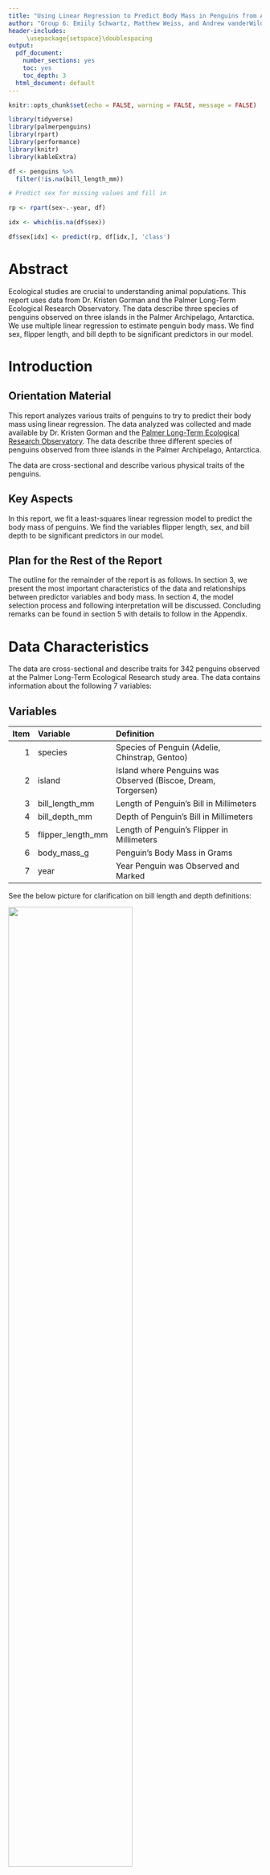 ```yaml
---
title: "Using Linear Regression to Predict Body Mass in Penguins from Antarctica"
author: "Group 6: Emiily Schwartz, Matthew Weiss, and Andrew vanderWilden"
header-includes:
     \usepackage{setspace}\doublespacing
output:
  pdf_document:
    number_sections: yes
    toc: yes
    toc_depth: 3
  html_document: default
---
```


```r
knitr::opts_chunk$set(echo = FALSE, warning = FALSE, message = FALSE)
```

```r
library(tidyverse)
library(palmerpenguins)
library(rpart)
library(performance)
library(knitr)
library(kableExtra)

df <- penguins %>%
  filter(!is.na(bill_length_mm))
```

```r
# Predict sex for missing values and fill in

rp <- rpart(sex~.-year, df)

idx <- which(is.na(df$sex))

df$sex[idx] <- predict(rp, df[idx,], 'class')
```

\newpage

# Abstract 

Ecological studies are crucial to understanding animal populations. This report uses data from Dr. Kristen Gorman and the Palmer Long-Term Ecological Research Observatory. The data describe three species of penguins observed on three islands in the Palmer Archipelago, Antarctica.  We use multiple linear regression to estimate penguin body mass.  We find sex, flipper length, and bill depth to be significant predictors in our model.

# Introduction


## Orientation Material

This report analyzes various traits of penguins to try to predict their body mass using linear regression. The data analyzed was collected and made available by Dr. Kristen Gorman and the [Palmer Long-Term Ecological Research Observatory](https://pal.lternet.edu/). The data describe three different species of penguins observed from three islands in the Palmer Archipelago, Antarctica.

The data are cross-sectional and describe various physical traits of the penguins.


## Key Aspects

In this report, we fit a least-squares linear regression model to predict the body mass of penguins. We find the variables flipper length, sex, and bill depth to be significant predictors in our model.

## Plan for the Rest of the Report

The outline for the remainder of the report is as follows.  In section 3, we present the most important characteristics of the data and relationships between predictor variables and body mass. In section 4, the model selection process and following interpretation will be discussed. Concluding remarks can be found in section 5 with details to follow in the Appendix.


# Data Characteristics

The data are cross-sectional and describe traits for 342 penguins observed at the Palmer Long-Term Ecological Research study area.  The data contains information about the following 7 variables:


## Variables


| Item | Variable      | Definition                                                            |
|-----:|:--------------|:----------------------------------------------------------------------|
|  1   | species       | Species of Penguin (Adelie, Chinstrap, Gentoo)                        |
|  2   | island        | Island where Penguins was Observed (Biscoe, Dream, Torgersen)         |
|  3   | bill_length_mm | Length of Penguin's Bill in Millimeters                              |
|  4   | bill_depth_mm | Depth of Penguin's Bill in Millimeters                                |
|  5   | flipper_length_mm | Length of Penguin's Flipper in Millimeters                        |
|  6   | body_mass_g   | Penguin's Body Mass in Grams                                          |
|  7   | year          | Year Penguin was Observed and Marked                                  |


See the below picture for clarification on bill length and depth definitions:


![](penguin_bill_picture.png){ width=70% }

The data contained 9 observations that were missing information on the sex of the penguin. In order to account for these missing values, we used recursive partitioning to impute the most likely sex of the penguin.

The variable of interest in this report is the `body_mass_g`, or the body mass of the penguins measured in grams.  

We will now introduce and dive deeper into each of the variables in the dataset.

## Summaries

The below table shows the five number summary for all numerical variables in the dataset:

```r
# 5 Number summary for all numeric variables

a <- stack(df)

z <- c('body_mass_g', 'bill_depth_mm', 'bill_length_mm', 'flipper_length_mm', 'year')

b <- a %>%
  group_by(ind) %>%
  summarise(Mean = mean(values),
            Median = median(values),
            `St. Dev` = sd(values),
            Max = max(values),
            Min = min(values)) %>%
  ungroup() %>%
  rename('Variable' = ind) %>%
  mutate_if(is.numeric, round, digits = 2) %>%
  slice(match(z, Variable))

kable(b, booktabs = T)
```


We can also observe the distribution of observations for the three categorical variables in the data set:

```r
# Frequency summary of non-numeric variables

c <- df %>%
  select(species, island, sex)

summary(c)
```


```r
rm(a,b,c,z, idx)
```

Upon further examination, we can see the penguins are not spread out in a geographically diverse manner:

```r
table(df$island, df$species)
```

We can observe from the above table that both Gentoo and Chinstrap penguins are observed on only one island while the Adelie penguins can be found on all three islands. This information is useful in that it shows much of the potential usefulness of the variable `island` is likely already captured in the variable `species` and likely won't need to be included in the model.

We will now examine each of the categorical variables more in-depth.

## Species

When examining a categorical variable, using boxplots can show differences between groups. As we can see from the below plot, Gentoo penguins have on average a larger body mass than the other two species of penguins

```r
df %>%
  ggplot(aes(species, body_mass_g, fill = species)) +
  geom_boxplot() +
  theme(legend.position = 'none') +
  coord_flip() +
  labs(
    title = 'Species vs. Body Mass',
    x = 'Species',
    y = 'Body Mass (g)'
  )
```


This suggests that `species` is likely a useful predictor of body mass, however it is possible this information will be captured by the inclusion of other variables.

## Island

The below plot shows the average body mass of penguins broken down by island.

```r
df %>%
  ggplot(aes(island, body_mass_g, fill = island)) +
  geom_boxplot() +
  theme(legend.position = 'none') +
  coord_flip() +
  labs(
    title = 'Island vs. Body Mass',
    x = 'Island',
    y = 'Body Mass (g)'
  )
```


As noted previously, it appears there is a clear effect but this is likely because the penguins the species of penguins are not distributed in a geographically diverse manner.

## Sex

The below plot shows the average body mass of penguins differentiated by sex:

```r
df %>%
  ggplot(aes(sex, body_mass_g, fill = sex)) +
  geom_boxplot() +
  theme(legend.position = 'none') +
  coord_flip() +
  labs(
    title = 'Sex vs. Body Mass',
    x = 'Sex',
    y = 'Body Mass (g)'
  )
```


We can clearly observe male penguins appear to have heavier body masses. This suggests the variable `sex` is useful in predicting body mass.

We will now examine the effect of the numerical variables.

## Bill Length

The below plot shows bill length plotted against body mass:

```r
df %>%
  ggplot(aes(bill_length_mm, body_mass_g)) +
  geom_point() +
  geom_smooth(method = 'lm', se = F) +
  labs(
    title = 'Bill Length vs Body Mass',
    x = 'Bill Length (mm)',
    y = 'Body Mass (g)'
  )
```


We can observe both from the data and the trend line there appears to be a clear positive linear relationship between the two variables. This suggests the variable `bill_length_mm` is a useful predictor of body mass.

## Bill Depth

The below plot shows bill depth plotted against body mass:

```r
df %>%
  ggplot(aes(bill_depth_mm, body_mass_g)) +
  geom_point() +
  geom_smooth(method = 'lm', se = F) +
  labs(
    title = 'Bill Depth vs Body Mass',
    x = 'Bill Depth (mm)',
    y = 'Body Mass (g)'
  )
```


The trend line appears to show a negative linear relationship. This information could be useful however it could also tell a different story.  We plotted the same graph but differentiated by species:

```r
df %>%
  ggplot(aes(bill_depth_mm, body_mass_g, color = species)) +
  geom_point() +
  geom_smooth(method = 'lm', se = F) +
  labs(
    title = 'Bill Depth vs Body Mass',
    x = 'Bill Depth (mm)',
    y = 'Body Mass (g)'
  )
```


This graph tells a different story, showing a positive linear relationship between the two variables.  Both pieces of information suggest there is a relationship between bill depth and body mass, suggesting the variable could be of use as a predictor.

## Flipper Length

The below plot shows flipper length plotted against body mass:

```r
df %>%
  ggplot(aes(flipper_length_mm, body_mass_g)) +
  geom_point() +
  geom_smooth(method = 'lm', se = F) +
  labs(
    title = 'Flipper Length vs Body Mass',
    x = 'Flipper Length (mm)',
    y = 'Body Mass (g)'
  )
```


There appears to be a clear positive linear relationship between flipper length and body mass, suggesting `flipper_length_mm` is likely a useful predictor of body mass 



# Model Selection and Interpretation

```r
set.seed(124857)

idx <- sample(1:342, 60, replace = F)

df$build_test <- sample(c(rep(1,282), rep(0,60)), 342, replace = F)
```


Based on the above data characteristics section, it has been established there are clear correlations and patterns between the the body mass of penguins and the various covariates.

In this section we summarize these relationships using regression modeling.

Our model was fit using 282 randomly selected observations with 60 observations withheld for model accuracy testing.

A number of models were considered. Many more complex models that used either polynomials or interaction terms suffered from multi-colinearity problems.  This is likely due to some of the factors outlined in the data characteristics section which highlighted much of the information was redundantly captured across multiple variables. This led us to select a more simplistic model however we feel it fits the data well and offers valuable insights.

Based on our investigation of the data, we recommend a linear regression model to estimate the body mass of penguins in the Palmer Archipelago, Antarctica. The variables used to create the model are `flipper_length_mm`, `sex`, and `bill_depth_mm`. The variable `sex` contained 9 missing values.  These values were imputed using recursive partitioning to assign the most likely sex of either male or female to the penguins.

## Model

$$
BodyMass_i = \beta_0 + \beta_1 FlipperLength_i + \beta_2 Sex_i + \beta_3 BillDepth_i + \epsilon_i
$$

### Coefficients

```r
model <- lm(body_mass_g ~ flipper_length_mm + sex + bill_depth_mm,
            data = df, subset = (build_test == 1))

a <- broom::tidy(model) %>%
  mutate(estimate = round(estimate, 3),
         std.error = round(std.error, 2),
         statistic = round(statistic, 3)) %>%
  rename('Term' = term,
         'Estimate' = estimate,
         'Std. Error' = std.error,
         't Statistic'= statistic,
         'P value' = p.value)
fit_inf <- broom::glance(model)

kable(a, booktabs = T)
```


Both Flipper Length and Bill Depth are numerical covariates however sex is a categorical variable.  The base level of the variable sex is taken to be female, while a male penguin is assigned a value of 1.

We can observe all four p-values of the coefficients appear to be significant at the $\alpha = 0.05$ level. In this case, the intercept term does not have a practical interpretation as it would describe a penguin without any flipper or bill. There are no penguins with a negative body weight.



$$
\widehat{BodyMass} = -2418.295 + 38.697 FlipperLength + 540.979Sex -84.139BillDepth
$$


Now, let us interpret the model’s coefficients from the table above. Looking at flipper length, as flipper length increases by one millimeter, the body mass will increase by approximately 38.697 grams. If male, one could predict the body mass of the penguin would increase by 540.979 grams. If female, this coefficient would equal 0 and therefore cancel out this 540.979 grams. In other words, if female, the body mass of the penguin would not increase based on this model. When looking at the bill depth of a penguin, if the bill depth increases by one millimeter, we could expect the body mass of the penguin to decrease by 84.139 grams


For example, suppose we wanted to predict the body mass of a penguin with the following characteristics: 

```r
p_tab <- tibble(sex = 'male', flipper_length_mm = 204, bill_depth_mm = 16.1)

p_tab %>%
  rename('Flipper Length (mm)' = flipper_length_mm,
         'Sex' = sex,
         'Bill Depth (mm)' = bill_depth_mm) %>%
  kable(booktabs = T)
```

We would use the model as such:

$$
4662.21 = -2418.295 + 38.697( 204) + 540.979(1) -84.139(16.1)
$$

We would interpret this to mean we predict a male penguin with a bill depth of 16.1 mm and a flipper length of 204 mm would have a body mass of 4662.21 grams (see appendix for prediction and confidence intervals).


### Goodness of Fit

```r
fit_inf <- broom::glance(model) %>%
  select(r.squared, adj.r.squared, AIC, statistic, p.value, df) %>%
  rename('R-squared' = r.squared,
         'Adj. R-squared' = adj.r.squared,
         'F Statistic' = statistic,
         'P Value' = p.value,
         'Degrees of Freedom' = df) %>%
  mutate_if(is_numeric, round, digits = 4) %>%
  mutate(`Degrees of Freedom` = '3, 278',
         `P Value` = '2.2e-16') %>%
  stack() %>%
  relocate(ind) %>%
  rename('Statistic' = ind,
         'Value' = values)
  


kable(fit_inf, booktabs = T)
```

The R-squared value tells that 82.97% of the variance in the response, body mass, can be explained by the predictors, in this case the flipper length, bill depth, and sex of the penguin. We can also observe the model passes the global F-test as the p-value is less than the significance level of $\alpha = 0.05$, indicating the model is more useful in predicting body mass than an intercept-only model would be.


### Performance


```r
build <- df %>%
  filter(build_test == 1)

build <- build %>%
  mutate(pred = predict(model, build))

RMSE <- function(p, o){
  sqrt(mean((p - o)^2))
}

Build_RMSE <- RMSE(build$pred, build$body_mass_g)
```

```r
# RMSE's are very close, indicating the model is not overfit

test <- df %>%
  filter(build_test == 0)

test <- test %>%
  mutate(pred = predict(model, test))



Test_RMSE <- RMSE(test$pred, test$body_mass_g)

rmse_tab <- as_tibble(cbind(Build_RMSE, Test_RMSE))

rmse_tab <- rmse_tab %>%
  mutate_all(round, digits = 3) %>%
  rename('Build RMSE' = Build_RMSE,
         'Test RMSE' = Test_RMSE)

kable(rmse_tab, booktabs = T)

```

From the above table, we can observe the model performed nearly as well on data it had never seen before as it did on the data used to build the model. We would expect the Test-RMSE to be slightly worse than the build-RMSE but a large difference would suggest the model has been overfit to the data used to build it. The fact that the Test-RMSE is only slightly higher than the build RMSE suggests the model is not overfit.



### Linear Regression Assumption Checks

```r
check_model(model)
```


Looking at the linear regression assumption checks above, let us key in on the normal probability plot and the residuals vs fits plot. For the normal probability plot, we can see that the data points showing the theoretical quantities’ response on the residuals are all relatively plotted along the line, showing the normality of the plot. This also shows there is no large impact of outliers on the data and suggests a linear trend. Looking at the residual plot, which plot the fitted values versus the residuals, we can see that the data points are plotted about equally around the horizontal line, suggesting the error terms are normally distributed. 


# Summary and Concluding Remarks

In trying to predict the body mass of penguins in the Palmer Archipelago, Antarctica region, we found the variables `sex`, `flipper_length_mm`, and `bill_depth_mm` to be significant predictors in our linear regression model.  This information is useful for the ecological study of penguins as well as monitoring long term trends in the penguin population as a whole.  It is likely worth running similar analyses on penguins from other regions of the world to see if the findings are consistent or if they apply only to penguins from this region.  It is also worth exploring if other methods of modeling would yield different results.

# Appendix


```r
pint <- predict(model, p_tab, interval = 'predict')
cint <- predict(model, p_tab, interval = 'confidence')
```

95% prediction interval:
`r pint[2]` $\leftrightarrow$ `r pint[3]`


95% confidence interval:
`r cint[2]` $\leftrightarrow$ `r cint[3]`


## Citations

Gorman KB, Williams TD, Fraser WR (2014). Ecological sexual dimorphism and environmental variability within a community of Antarctic penguins (genus Pygoscelis). PLoS ONE 9(3):e90081. https://doi.org/10.1371/journal.pone.0090081


Horst AM, Hill AP, Gorman KB (2020). palmerpenguins: Palmer
Archipelago (Antarctica) penguin data. R package version 0.1.0.
https://allisonhorst.github.io/palmerpenguins/
















